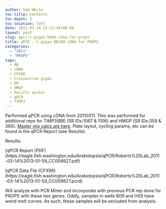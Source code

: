 ```yaml
---
author: Sam White
toc-title: Contents
toc-depth: 5
toc-location: left
date: 2011-03-14 22:12:43+00:00
layout: post
slug: qpcr-c-gigas-bbdh-cdna-for-props
title: qPCR - C.gigas BB/DH cDNA for PROPS
categories:
  - "2011"
  - "PROPS"
tags:
  - BB
  - cDNA
  - CFX96
  - Crassostrea gigas
  - DH
  - HMGP
  - Pacific oyster
  - qPCR
  - TIMP3
---
```


Performed qPCR using cDNA from 20110311. This was performed for additional reps for TIMP3(BB) (SR IDs:1067 & 1106) and HMGP (SR IDs:359 & 360). [Master mix calcs are here](https://eagle.fish.washington.edu/Arabidopsis/Notebook%20Workup%20Files/20110314-01.jpg). Plate layout, cycling params, etc can be found in the qPCR Report (see Results).

Results:

[qPCR Report (PDF)(https://eagle.fish.washington.edu/Arabidopsis/qPCR/Roberts%20Lab_2011-03-14%2013-01-59_CC009827.pdf)

[qPCR Data File (CFX96)(https://eagle.fish.washington.edu/Arabidopsis/qPCR/Roberts%20Lab_2011-03-14%2013-01-59_CC009827.pcrd)

Will analyze with PCR Miner and incorporate with previous PCR rep done for PROPS with these two genes. Oddly, samples in wells B09 and H09 have weird melt curves. As such, these samples will be excluded from analysis.

